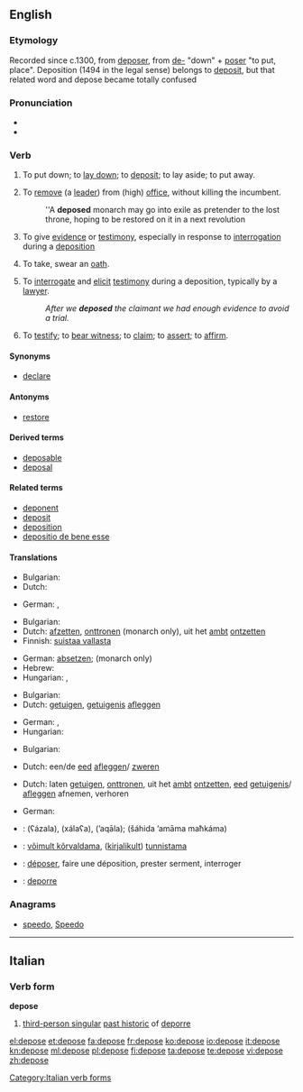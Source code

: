 ==English==

===Etymology===
Recorded since c.1300, from {{etyl|fro}} [[deposer]], from [[de-]] "down" + [[poser]] "to put, place". Deposition (1494 in the legal sense) belongs to [[deposit]], but that related word and depose became totally confused

===Pronunciation===
* {{audio|en-us-depose.ogg|Audio (US)}}
* {{rhymes|əʊz}}

===Verb===
{{en-verb|depos|ing}}

# {{literally}} {{transitive}} To put down; to [[lay down]]; to [[deposit]]; to lay aside; to put away.
# {{transitive}} To [[remove]] (a [[lead]]er) from (high) [[office]], without killing the incumbent.
#: ''A '''deposed''' monarch may go into exile as pretender to the lost throne, hoping to be restored on it in a next revolution
# {{legal}} {{intransitive}} To give [[evidence]] or [[testimony]], especially in response to [[interrogation]] during a [[deposition]]
# {{intransitive}} To take, swear an [[oath]].
# {{legal}} {{transitive}} To [[interrogate]] and [[elicit]] [[testimony]] during a deposition, typically by a [[lawyer]].
#: ''After we '''deposed''' the claimant we had enough evidence to avoid a trial.''
#To [[testify]]; to [[bear witness]]; to [[claim]]; to [[assert]]; to [[affirm]].

====Synonyms====
* [[declare]]

====Antonyms====
* [[restore]]

====Derived terms====
* [[deposable]]
* [[deposal]]

====Related terms====
* [[deponent]]
* [[deposit]]
* [[deposition]]
* [[depositio de bene esse]]

====Translations====
{{trans-top|to put - or lay something down}}
* Bulgarian: {{t|bg|депонирам}}
* Dutch: {{t+|nl|neerleggen}}
{{trans-mid}}
* German: {{t+|de|niederlegen}}, {{t+|de|deponieren}}
{{trans-bottom}}

{{trans-top|to remove (a leader) from office}}
* Bulgarian: {{t|bg|детронирам}}
* Dutch: [[afzetten]], [[onttronen]] (monarch only), uit het [[ambt]] [[ontzetten]]
* Finnish: [[suistaa vallasta]]
{{trans-mid}}
* German: [[absetzen]]; {{t+|de|entthronen}} (monarch only)
* Hebrew: {{t|he|הדיח|m|tr=hediyakh}}
* Hungarian: {{t+|hu|eltávolít}}, {{t|hu|letesz}}
{{trans-bottom}}

{{trans-top|to give evidence or testimony}}
* Bulgarian: {{t|bg|давам показания}}
* Dutch: [[getuigen]], [[getuigenis]] [[afleggen]]
{{trans-mid}}
* German: {{t+|de|unter}} {{t+|de|Eid|m}} {{t+|de|aussagen}}, {{t-|de|bezeugen}}
* Hungarian: {{t|hu|tanúsít}}
{{trans-bottom}}

{{trans-top|to take an oath}}
* Bulgarian: {{t|bg|давам клетва}}
{{trans-mid}}
* Dutch: een/de [[eed]] [[afleggen]]/ [[zweren]]
{{trans-bottom}}

{{trans-top|to interrogate and elicit testimony}}
* Dutch: laten [[getuigen]], [[onttronen]], uit het [[ambt]] [[ontzetten]], [[eed]] [[getuigenis]]/ [[afleggen]] afnemen, verhoren
{{trans-mid}}
* German: {{t+|de|verhören}}
{{trans-bottom}}

{{checktrans-top}}
* {{ttbc|ar}}: {{Arab|[[عزل]]}} (ʕázala), {{Arab|[[خلع]]}} (xálaʕa), {{Arab|[[قال|أقال]]}} (’aqāla); {{Arab|[[شهد]] [[امام]] [[محكمة]]}} (šáhida ’amāma maħkáma)
* {{ttbc|et}}: [[võimult kõrvaldama]], ([[kirjalikult]]) [[tunnistama]]
* {{ttbc|fr}}: [[déposer]], faire une déposition, prester serment, interroger
* {{ttbc|it}}: [[deporre]]
{{trans-bottom}}

===Anagrams===
* [[speedo#English|speedo]], [[Speedo#English|Speedo]]

----

==Italian==

===Verb form===
'''depose'''

# [[third-person singular]] [[past historic]] of [[deporre]]

[[Category:Italian verb forms]]

[[el:depose]]
[[et:depose]]
[[fa:depose]]
[[fr:depose]]
[[ko:depose]]
[[io:depose]]
[[it:depose]]
[[kn:depose]]
[[ml:depose]]
[[pl:depose]]
[[fi:depose]]
[[ta:depose]]
[[te:depose]]
[[vi:depose]]
[[zh:depose]]